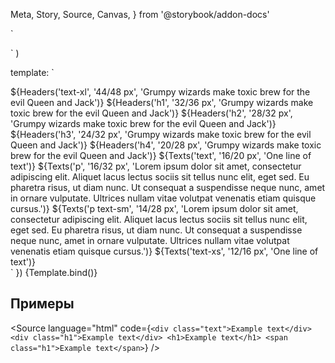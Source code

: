   Meta,
  Story,
  Source,
  Canvas,
} from '@storybook/addon-docs'

<Meta title="Шрифты проекта" />

  `<div class="d-f ai-c jc-sb mb-20">
    <div style="flex: 0 0 50%" class="d-f">
      <template v-if="${header !== 'text-xl'}">
        <div style="flex: 0 0 10%" class="d-f fd-c mr-80">
          <div class="${header}">
            ${header.toUpperCase()}
          </div>
          <div class="text-sm color-font-muted">
            ${sizes}
          </div>
        </div>
        <div class="${header} d-f ai-c ml-40">
          ${text}
        </div>
      </template>
    </div>
    <div style="flex: 50%" class="d-f ml-80">
      <div style="flex: 0 0 30%" class="d-f fd-c">
        <div class="${header} bold">
          ${header.toUpperCase()} (bold)
        </div>
        <div class="text-sm color-font-muted">
          ${sizes}
        </div>
      </div>
      <div class="${header} bold d-f ai-c ml-40">
        ${text}
      </div>
    </div>
  </div>`
)

  `<div class="d-f ai-c jc-sb mb-20">
    <div style="flex: 0 0 50%" class="d-f">
      <div style="flex: 0 0 10%" class="d-f fd-c mr-80">
        <div class="${tag}">
          ${tag}
        </div>
        <div class="text-sm color-font-muted">
          ${sizes}
        </div>
      </div>
      <div class="${tag} ${tag.includes('sm') || tag.includes('xs') ? 'color-font-muted' : ''} d-f ai-c ml-40">
        ${text}
      </div>
    </div>
    <div style="flex: 50%" class="d-f ml-80">
      <template v-if="${!tag.includes('xs')}">
        <div style="flex: 0 0 30%" class="d-f fd-c">
          <div class="${tag} bold">
            ${tag} (bold)
          </div>
          <div class="text-sm color-font-muted">
            ${sizes}
          </div>
        </div>
        <div class="${tag} bold ${tag.includes('sm') || tag.includes('xs') ? 'color-font-muted' : ''} d-f ai-c ml-40">
          ${text}
        </div>
      </template>
    </div>
  </div>`
)

  template: `
  <div>
    ${Headers('text-xl', '44/48 px', 'Grumpy wizards make toxic brew for the evil Queen and Jack')}
    ${Headers('h1', '32/36 px', 'Grumpy wizards make toxic brew for the evil Queen and Jack')}
    ${Headers('h2', '28/32 px', 'Grumpy wizards make toxic brew for the evil Queen and Jack')}
    ${Headers('h3', '24/32 px', 'Grumpy wizards make toxic brew for the evil Queen and Jack')}
    ${Headers('h4', '20/28 px', 'Grumpy wizards make toxic brew for the evil Queen and Jack')}
    ${Texts('text', '16/20 px', 'One line of text')}
    ${Texts('p', '16/32 px', 'Lorem ipsum dolor sit amet, consectetur adipiscing elit. Aliquet lacus lectus sociis sit tellus nunc elit, eget sed. Eu pharetra risus, ut diam nunc. Ut consequat a suspendisse neque nunc, amet in ornare vulputate. Ultrices nullam vitae volutpat venenatis etiam quisque cursus.')}
    ${Texts('p text-sm', '14/28 px', 'Lorem ipsum dolor sit amet, consectetur adipiscing elit. Aliquet lacus lectus sociis sit tellus nunc elit, eget sed. Eu pharetra risus, ut diam nunc. Ut consequat a suspendisse neque nunc, amet in ornare vulputate. Ultrices nullam vitae volutpat venenatis etiam quisque cursus.')}
    ${Texts('text-xs', '12/16 px', 'One line of text')}
  </div>`
})

<Canvas>
  <Story name="Шрифты проекта">
    {Template.bind()}
  </Story>
</Canvas>

## Примеры
<Source
  language="html"
  code={`
    <div class="text">Example text</div>
    <div class="h1">Example text</div>
    <h1>Example text</h1>
    <span class="h1">Example text</span>
`}
/>
